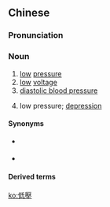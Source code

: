 {{also|低压}}
==Chinese==
{{zh-forms|s=低压}}

===Pronunciation===
{{zh-pron
|m=dīyā
|cat=n
}}

===Noun===
{{zh-noun}}

# [[low]] [[pressure]]
# [[low]] [[voltage]]
# [[diastolic blood pressure]]
# {{lb|zh|meteorology}} low pressure; [[depression]]

====Synonyms====
* {{sense|diastolic blood pressure}} {{zh-l|舒張壓}}
* {{sense|meteorology: low pressure; depression}} {{zh-l|低氣壓}}

====Derived terms====
{{zh-der|低壓槽}}

[[ko:低壓]]